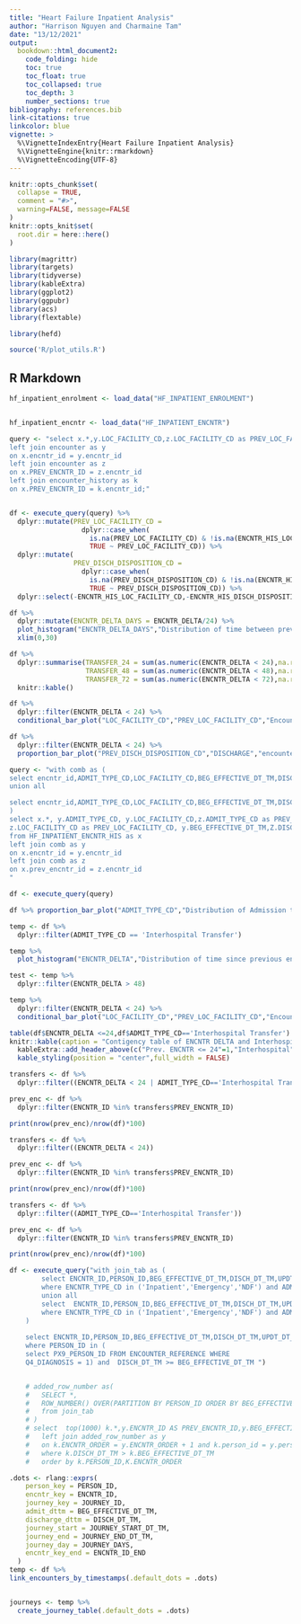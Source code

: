 ```yaml
---
title: "Heart Failure Inpatient Analysis"
author: "Harrison Nguyen and Charmaine Tam"
date: "13/12/2021"
output:  
  bookdown::html_document2:
    code_folding: hide
    toc: true
    toc_float: true
    toc_collapsed: true
    toc_depth: 3
    number_sections: true
bibliography: references.bib
link-citations: true
linkcolor: blue
vignette: >
  %\VignetteIndexEntry{Heart Failure Inpatient Analysis}
  %\VignetteEngine{knitr::rmarkdown}
  %\VignetteEncoding{UTF-8}
---
```


```r
knitr::opts_chunk$set(
  collapse = TRUE,
  comment = "#>",
  warning=FALSE, message=FALSE
)
knitr::opts_knit$set(
  root.dir = here::here()
)
```

```r

library(magrittr)
library(targets)
library(tidyverse)
library(kableExtra)
library(ggplot2)
library(ggpubr)
library(acs)
library(flextable)

library(hefd)

source('R/plot_utils.R')
```


## R Markdown

```r
hf_inpatient_enrolment <- load_data("HF_INPATIENT_ENROLMENT")


hf_inpatient_encntr <- load_data("HF_INPATIENT_ENCNTR")
```

```r
query <- "select x.*,y.LOC_FACILITY_CD,z.LOC_FACILITY_CD as PREV_LOC_FACILITY_CD,k.LOC_FACILITY_CD as ENCNTR_HIS_LOC_FACILITY_CD,z.DISCH_DISPOSITION_CD as PREV_DISCH_DISPOSITION_CD,k.DISCH_DISPOSITION_CD as ENCNTR_HIS_DISCH_DISPOSITION_CD from HF_INPATIENT_ENCNTR_HIS as x
left join encounter as y
on x.encntr_id = y.encntr_id
left join encounter as z
on x.PREV_ENCNTR_ID = z.encntr_id
left join encounter_history as k
on x.PREV_ENCNTR_ID = k.encntr_id;"


df <- execute_query(query) %>%
  dplyr::mutate(PREV_LOC_FACILITY_CD = 
                  dplyr::case_when(
                    is.na(PREV_LOC_FACILITY_CD) & !is.na(ENCNTR_HIS_LOC_FACILITY_CD)~ ENCNTR_HIS_LOC_FACILITY_CD,
                    TRUE ~ PREV_LOC_FACILITY_CD)) %>%
  dplyr::mutate(
                PREV_DISCH_DISPOSITION_CD = 
                  dplyr::case_when(
                    is.na(PREV_DISCH_DISPOSITION_CD) & !is.na(ENCNTR_HIS_DISCH_DISPOSITION_CD)~ ENCNTR_HIS_DISCH_DISPOSITION_CD,
                    TRUE ~ PREV_DISCH_DISPOSITION_CD)) %>%
  dplyr::select(-ENCNTR_HIS_LOC_FACILITY_CD,-ENCNTR_HIS_DISCH_DISPOSITION_CD)
```

```r
df %>% 
  dplyr::mutate(ENCNTR_DELTA_DAYS = ENCNTR_DELTA/24) %>%
  plot_histogram("ENCNTR_DELTA_DAYS","Distribution of time between previous encounter") +
  xlim(0,30)
```



```r
df %>%
  dplyr::summarise(TRANSFER_24 = sum(as.numeric(ENCNTR_DELTA < 24),na.rm =TRUE)/dplyr::n()*100,
                   TRANSFER_48 = sum(as.numeric(ENCNTR_DELTA < 48),na.rm =TRUE)/dplyr::n()*100,
                   TRANSFER_72 = sum(as.numeric(ENCNTR_DELTA < 72),na.rm =TRUE)/dplyr::n()*100) %>%
  knitr::kable()
```
```r
df %>%
  dplyr::filter(ENCNTR_DELTA < 24) %>%
  conditional_bar_plot("LOC_FACILITY_CD","PREV_LOC_FACILITY_CD","Encounters within 24 hours","encounters") + coord_flip()

```
```r
df %>%
  dplyr::filter(ENCNTR_DELTA < 24) %>%
  proportion_bar_plot("PREV_DISCH_DISPOSITION_CD","DISCHARGE","encounters") + coord_flip()

```
```r
query <- "with comb as (
select encntr_id,ADMIT_TYPE_CD,LOC_FACILITY_CD,BEG_EFFECTIVE_DT_TM,DISCH_DT_TM from encounter
union all 

select encntr_id,ADMIT_TYPE_CD,LOC_FACILITY_CD,BEG_EFFECTIVE_DT_TM,DISCH_DT_TM from encounter_history
)
select x.*, y.ADMIT_TYPE_CD, y.LOC_FACILITY_CD,z.ADMIT_TYPE_CD as PREV_ADMIT_TYPE_CD,
z.LOC_FACILITY_CD as PREV_LOC_FACILITY_CD, y.BEG_EFFECTIVE_DT_TM,Z.DISCH_DT_TM AS PREV_DISCH_DT_TM
from HF_INPATIENT_ENCNTR_HIS as x
left join comb as y
on x.encntr_id = y.encntr_id
left join comb as z
on x.prev_encntr_id = z.encntr_id
"

df <- execute_query(query)

```

```r
df %>% proportion_bar_plot("ADMIT_TYPE_CD","Distribution of Admission type","encounters") + coord_flip()
```

```r
temp <- df %>%
  dplyr::filter(ADMIT_TYPE_CD == 'Interhospital Transfer')

```
```r
temp %>% 
  plot_histogram("ENCNTR_DELTA","Distribution of time since previous encounter for interhospital")

```
```r
test <- temp %>% 
  dplyr::filter(ENCNTR_DELTA > 48)
```
```r

temp %>%
  dplyr::filter(ENCNTR_DELTA < 24) %>%
  conditional_bar_plot("LOC_FACILITY_CD","PREV_LOC_FACILITY_CD","Encounters within 24 hours","encounters") + coord_flip()
```

```r
table(df$ENCNTR_DELTA <=24,df$ADMIT_TYPE_CD=='Interhospital Transfer') %>%
knitr::kable(caption = "Contigency table of ENCNTR DELTA and Interhospital transfer.",digits=2) %>%
  kableExtra::add_header_above(c("Prev. ENCNTR <= 24"=1,"Interhospital"=2))%>%
  kable_styling(position = "center",full_width = FALSE)
```

```r
transfers <- df %>%
  dplyr::filter((ENCNTR_DELTA < 24 | ADMIT_TYPE_CD=='Interhospital Transfer'))

prev_enc <- df %>%
  dplyr::filter(ENCNTR_ID %in% transfers$PREV_ENCNTR_ID)

print(nrow(prev_enc)/nrow(df)*100)
```

```r
transfers <- df %>%
  dplyr::filter((ENCNTR_DELTA < 24))

prev_enc <- df %>%
  dplyr::filter(ENCNTR_ID %in% transfers$PREV_ENCNTR_ID)

print(nrow(prev_enc)/nrow(df)*100)
```


```r
transfers <- df %>%
  dplyr::filter((ADMIT_TYPE_CD=='Interhospital Transfer'))

prev_enc <- df %>%
  dplyr::filter(ENCNTR_ID %in% transfers$PREV_ENCNTR_ID)

print(nrow(prev_enc)/nrow(df)*100)
```

```r
df <- execute_query("with join_tab as (
		select ENCNTR_ID,PERSON_ID,BEG_EFFECTIVE_DT_TM,DISCH_DT_TM,UPDT_DT_TM,ADMIT_TYPE_CD,ENCNTR_TYPE_CD,0 as HIS_ENCNTR from encounter
		where ENCNTR_TYPE_CD in ('Inpatient','Emergency','NDF') and ADMIT_TYPE_CD IN ('Interhospital Transfer','Emergency','NDF') and LOC_FACILITY_CD != 'APAC'
		union all
		select  ENCNTR_ID,PERSON_ID,BEG_EFFECTIVE_DT_TM,DISCH_DT_TM,UPDT_DT_TM,ADMIT_TYPE_CD,ENCNTR_TYPE_CD,1 as HIS_ENCNTR from encounter_history
		where ENCNTR_TYPE_CD in ('Inpatient','Emergency','NDF') and ADMIT_TYPE_CD IN ('Interhospital Transfer','Emergency','NDF') and LOC_FACILITY_CD != 'APAC'
	)
	
	select ENCNTR_ID,PERSON_ID,BEG_EFFECTIVE_DT_TM,DISCH_DT_TM,UPDT_DT_TM,HIS_ENCNTR from join_tab
	where PERSON_ID in (
	select PX9_PERSON_ID FROM ENCOUNTER_REFERENCE WHERE
	Q4_DIAGNOSIS = 1) and  DISCH_DT_TM >= BEG_EFFECTIVE_DT_TM ")


	# added_row_number as(
	# 	SELECT *,
	# 	ROW_NUMBER() OVER(PARTITION BY PERSON_ID ORDER BY BEG_EFFECTIVE_DT_TM asc) AS ENCNTR_ORDER
	# 	from join_tab
	# )
	# select  top(1000) k.*,y.ENCNTR_ID AS PREV_ENCNTR_ID,y.BEG_EFFECTIVE_DT_TM AS PREV_BEG_EFFECTIVE_DT_TM, y.DISCH_DT_TM AS PREV_DISCH_DT_TM,y.ADMIT_TYPE_CD as PREV_ADMIT_TYPE_CD, y.ENCNTR_TYPE_CD as PREV_ENCNTR_TYPE_CD,datediff(hour,y.DISCH_DT_TM,k.BEG_EFFECTIVE_DT_TM) AS ENCNTR_DELTA from added_row_number as k
	# 	left join added_row_number as y
	# 	on k.ENCNTR_ORDER = y.ENCNTR_ORDER + 1 and k.person_id = y.person_id
	# 	where k.DISCH_DT_TM > k.BEG_EFFECTIVE_DT_TM
	# 	order by k.PERSON_ID,K.ENCNTR_ORDER

```


```r
.dots <- rlang::exprs(
    person_key = PERSON_ID,
    encntr_key = ENCNTR_ID,
    journey_key = JOURNEY_ID,
    admit_dttm = BEG_EFFECTIVE_DT_TM,
    discharge_dttm = DISCH_DT_TM,
    journey_start = JOURNEY_START_DT_TM,
    journey_end = JOURNEY_END_DT_TM,
    journey_day = JOURNEY_DAYS,
    encntr_key_end = ENCNTR_ID_END
  )
temp <- df %>%
link_encounters_by_timestamps(.default_dots = .dots)


journeys <- temp %>%
  create_journey_table(.default_dots = .dots)
```
